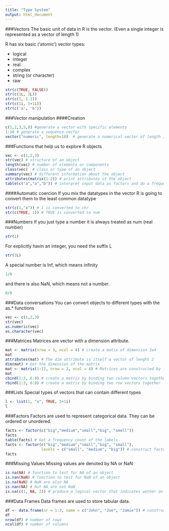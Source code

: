 ```yaml
---
title: "Type System"
output: html_document
---
```




###Vectors
The basic unit of data in R is the vector. (Even a single integer is represented as a vector of length 1)

R has six basic (‘atomic’) vector types:

* logical
* integer
* real
* complex
* string (or character)
* raw

```r
str(c(TRUE, FALSE))
str(c(1L, 2L))
str(c(1, 1.1))
str(c(1i, 1+1i))
str(c('a', 'b'))
```

###Vector manipulation
####Creation
```r
c(1,2,3,5,8) #generate a vector with specific elements
1:10 # generate a sequence-vector
vector("numeric", length=10)  # generate a numerical vector of length 10 with default values
```
###Functions that help us to explore R objects
```r
vec <- c(1,2,3)
str(vec) # structure of an object 
length(vec) # number of elements or components
class(vec)  # class or type of an object
summary(vec) # different information about the object
attributes(matrix(1:2)) # print attributes of the object
table(c("a","a","b")) # interpret input data as factors and do a frequency count
```
####Automatic coercion
If you mix the datatypes in the vector R is going to convert them to the least common datatype
```r
str(c(1,"a")) # 1 is converted to chr
str(c(TRUE, 1)) # TRUE is converted to num
```
###Numbers
If you just type a number it is always treated as num (real number)
```r
str(1)
```
For explicitly havin an integer, you need the suffix L
```r
str(1L)
```
A special number is Inf, which means infinity
```r
1/0
```
and there is also NaN, which means not a number.
```r
0/0
```
###Data conversations
You can convert objects to different types with the as.* functions
```r
vec <- c(1,2,3)
str(vec)
as.numeric(vec)
as.character(vec)
```
###Matrices
Matrices are vector with a dimension attribute.
```r
mat <- matrix(nrow = 3, ncol = 4) # create a matix of dimension 3x4
mat
attributes(mat) # The dim attribute is itself a vector of lenght 2
dim(mat) # Get the dimension of the matrix
mat <- matrix(1:12, nrow = 3, ncol = 4) # Matrices are constructed by filling it column by column
mat
cbind(1:3, 6:8) # create a matrix by binding two column vectors together
rbind(1:3, 6:8) # create a matrix by binding two row vectors together
```
###Lists
Special types of vectors that can contain different types
```r
l <- list(1, "a", TRUE, 1+1i)
l
```
###Factors
Factors are used to represent categorical data. They can be ordered or unordered.
```r
facts <- factor(c("big","medium","small","big", "small"))
facts
table(facts) # Get a frequency count of the labels
facts <- factor(c("big","medium","small","big", "small"),
                levels = c("small", "medium", "big")) # construct factors with specific label ordering
facts
```
###Missing Values
Missing values are denoted by NA or NaN
```r
is.na(NA) # function to test for NA of an object
is.nan(NaN) # function to test for NaN of an object
is.na(NaN) # NaN are also NA
is.nan(NA) # but NA are not NaN
is.na(c(1, NA, 2)) # produce a logical vector that indicates wether an element is NA or not
```
###Data Frames
Data frames are used to store tabular data.
```r
df <- data.frame(nr = 1:3, name = c("John", "Joe", "Jamie")) # construct a simple dataframe
df
nrow(df) # number of rows
ncol(df) # number of columns
```
